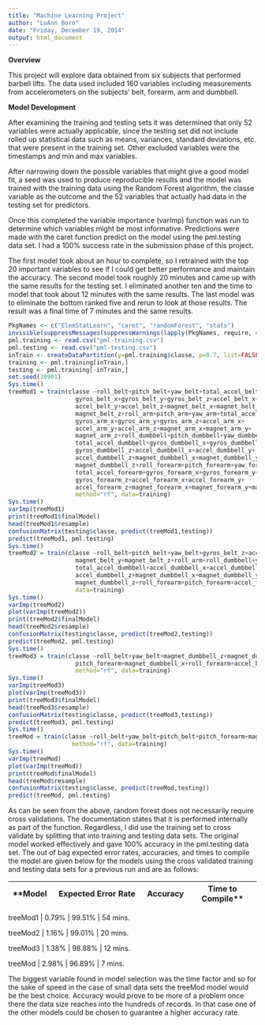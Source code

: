 ```yaml
---
title: "Machine Learning Project"
author: "LuAnn Born"
date: "Friday, December 19, 2014"
output: html_document
---
```

**Overview**

This project will explore data obtained from six subjects that performed barbell lifts. The data used included 160 variables including measurements from accelerometers on the subjects' belt, forearm, arm and dumbbell.

**Model Development**

After examining the training and testing sets it was determined that only 52 variables were actually applicable, since the testing set did not include rolled up statistical data such as means, variances, standard deviations, etc. that were present in the training set. Other excluded variables were the timestamps and min and max variables.

After narrowing down the possible variables that might give a good model fit, a seed was used to produce reproducible results and the model was trained with the training data using the Random Forest algorithm, the classe variable as the outcome and the 52 variables that actually had data in the testing set for predictors.

Once this completed the variable importance (varImp) function was run to determine which variables might be most informative. Predictions were made with the caret function predict on the model using the pml.testing data set. I had a 100% success rate in the submission phase of this project.

The first model took about an hour to complete, so I retrained with the top 20 important variables to see if I could get better performance and maintain the accuracy. The second model took roughly 20 minutes and came up with the same results for the testing set. I eliminated another ten and the time to model that took about 12 minutes with the same results. The last model was to eliminate the bottom ranked five and rerun to look at those results. The result was a final time of 7 minutes and the same results.
```r
PkgNames <- c("ElemStatLearn", "caret", "randomForest", "stats")
invisible(suppressMessages(suppressWarnings(lapply(PkgNames, require, character.only = T))))
pml.training <- read.csv("pml-training.csv")
pml.testing <- read.csv("pml-testing.csv")
inTrain <- createDataPartition(y=pml.training$classe, p=0.7, list=FALSE)
training <- pml.training[inTrain,]
testing <- pml.training[-inTrain,]
set.seed(10901)
Sys.time()
treeMod1 = train(classe ~roll_belt+pitch_belt+yaw_belt+total_accel_belt+
                   gyros_belt_x+gyros_belt_y+gyros_belt_z+accel_belt_x+
                   accel_belt_y+accel_belt_z+magnet_belt_x+magnet_belt_y+
                   magnet_belt_z+roll_arm+pitch_arm+yaw_arm+total_accel_arm+
                   gyros_arm_x+gyros_arm_y+gyros_arm_z+accel_arm_x+
                   accel_arm_y+accel_arm_z+magnet_arm_x+magnet_arm_y+
                   magnet_arm_z+roll_dumbbell+pitch_dumbbell+yaw_dumbbell+
                   total_accel_dumbbell+gyros_dumbbell_x+gyros_dumbbell_y+
                   gyros_dumbbell_z+accel_dumbbell_x+accel_dumbbell_y+
                   accel_dumbbell_z+magnet_dumbbell_x+magnet_dumbbell_y+
                   magnet_dumbbell_z+roll_forearm+pitch_forearm+yaw_forearm+
                   total_accel_forearm+gyros_forearm_x+gyros_forearm_y+
                   gyros_forearm_z+accel_forearm_x+accel_forearm_y+
                   accel_forearm_z+magnet_forearm_x+magnet_forearm_y+magnet_forearm_z,
                   method="rf", data=training)
Sys.time()
varImp(treeMod1)
print(treeMod1$finalModel)
head(treeMod1$resample)
confusionMatrix(testing$classe, predict(treeMod1,testing))
predict(treeMod1, pml.testing)
Sys.time()
treeMod2 = train(classe ~roll_belt+pitch_belt+yaw_belt+gyros_belt_z+accel_belt_z+
                   magnet_belt_y+magnet_belt_z+roll_arm+roll_dumbbell+yaw_dumbbell+
                   total_accel_dumbbell+accel_dumbbell_x+accel_dumbbell_y+
                   accel_dumbbell_z+magnet_dumbbell_x+magnet_dumbbell_y+
                   magnet_dumbbell_z+roll_forearm+pitch_forearm+accel_forearm_x, method="rf",
                   data=training)
Sys.time()
varImp(treeMod2)
plot(varImp(treeMod2))
print(treeMod2$finalModel)
head(treeMod2$resample)
confusionMatrix(testing$classe, predict(treeMod2,testing))
predict(treeMod2, pml.testing)
Sys.time()
treeMod3 = train(classe ~roll_belt+yaw_belt+magnet_dumbbell_z+magnet_dumbbell_y+pitch_belt+
                   pitch_forearm+magnet_dumbbell_x+roll_forearm+accel_belt_z+accel_dumbbell_y,
                   method="rf", data=training)
Sys.time()
varImp(treeMod3)
plot(varImp(treeMod3))
print(treeMod3$finalModel)
head(treeMod3$resample)
confusionMatrix(testing$classe, predict(treeMod3,testing))
predict(treeMod3, pml.testing)
Sys.time()
treeMod = train(classe ~roll_belt+yaw_belt+pitch_belt+pitch_forearm+magnet_dumbbell_z,
                  method="rf", data=training)
Sys.time()
varImp(treeMod)
plot(varImp(treeMod))
print(treeMod$finalModel)
head(treeMod$resample)
confusionMatrix(testing$classe, predict(treeMod,testing))
predict(treeMod, pml.testing)
```
As can be seen from the above, random forest does not necessarily require cross validations. The documentation states that it is performed internally as part of the function. Regardless, I did use the training set to cross validate by splitting that into 
training and testing data sets. The original model worked effectively and gave 100% accuracy in the pml.testing data set.
The out of bag expected error rates, accuracies, and times to compile the model are given below for the models using the cross
validated training and testing data sets for a previous run and are as follows:

**Model     |    Expected Error Rate  |   Accuracy  |  Time to Compile**
------------|-------------------------|-------------|-------------------

treeMod1    |        0.79%            |   99.51%    |      54 mins.

treeMod2    |        1.16%            |   99.01%    |      20 mins.

treeMod3    |        1.38%            |   98.88%    |      12 mins.

treeMod     |        2.98%            |   96.89%    |       7 mins.

The biggest variable found in model selection was the time factor and so for the sake of speed in the case of small data sets the treeMod model would be the best choice. Accuracy would prove to be more of a problem once there the data size reaches into the
hundreds of records. In that case one of the other models could be chosen to guarantee a higher accuracy rate.
